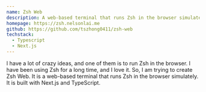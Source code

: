 ```yaml
---
name: Zsh Web
description: A web-based terminal that runs Zsh in the browser simulately.
homepage: https://zsh.nelsonlai.me
github: https://github.com/tszhong0411/zsh-web
techstack:
  - Typescript
  - Next.js
---
```


I have a lot of crazy ideas, and one of them is to run Zsh in the browser. I have been using Zsh for a long time, and I love it. So, I am trying to create Zsh Web. It is a web-based terminal that runs Zsh in the browser simulately. It is built with Next.js and TypeScript.
